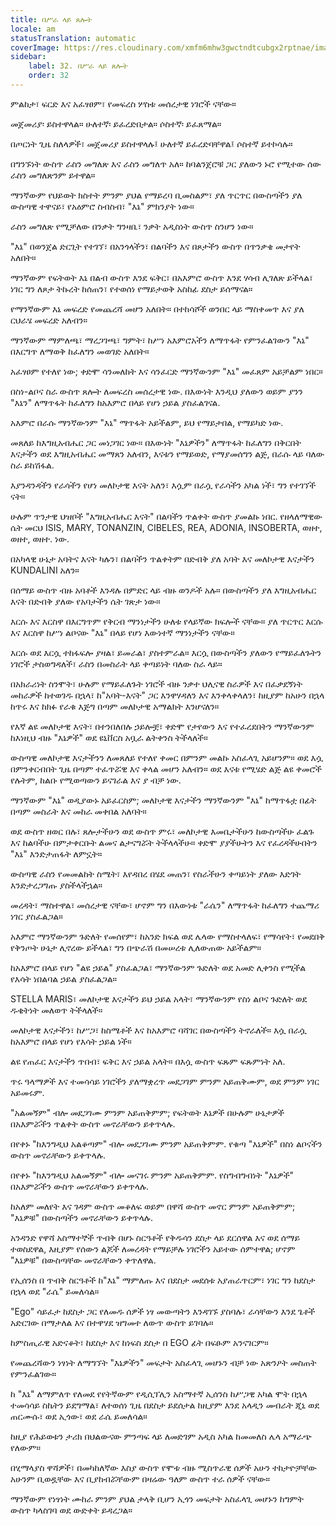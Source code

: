 ```yaml
---
title: በሥራ ላይ ጸሎት
locale: am
statusTranslation: automatic
coverImage: https://res.cloudinary.com/xmfm6mhw3gwctndtcubgx2rptnae/image/upload/v1740468922/small_cover_tratado_de_psicologia_revolucionaria_a4c0dca4e0.webp
sidebar:
    label: 32. በሥራ ላይ ጸሎት
    order: 32
---
```

ምልከታ፣ ፍርድ እና አፈፃፀም፣ የመፍረስ ሦስቱ መሰረታዊ ነገሮች ናቸው።

መጀመሪያ፡ ይስተዋላል። ሁለተኛ፡ ይፈረድበታል። ሶስተኛ፡ ይፈጸማል።

በጦርነት ጊዜ ስለላዎች፣ መጀመሪያ ይስተዋላሉ፤ ሁለተኛ ይፈረድባቸዋል፤ ሶስተኛ ይተኮሳሉ።

በግንኙነት ውስጥ ራስን መግለጽ እና ራስን መግለጥ አለ። ከባልንጀሮቹ ጋር ያለውን ኑሮ የሚተው ሰው ራስን መግለጽንም ይተዋል።

ማንኛውም የህይወት ክስተት ምንም ያህል የማይረባ ቢመስልም፣ ያለ ጥርጥር በውስጣችን ያለ ውስጣዊ ተዋናይ፣ የአዕምሮ ስብስብ፣ "እኔ" ምክንያት ነው።

ራስን መግለጽ የሚቻለው በንቃት ግንዛቤ፣ ንቃት አዲስነት ውስጥ ስንሆን ነው።

"እኔ" በወንጀል ድርጊት የተገኘ፣ በአንጎላችን፣ በልባችን እና በጾታችን ውስጥ በጥንቃቄ መታየት አለበት።

ማንኛውም የፍትወት እኔ በልብ ውስጥ እንደ ፍቅር፣ በአእምሮ ውስጥ እንደ ሃሳብ ሊገለጽ ይችላል፣ ነገር ግን ለጾታ ትኩረት ከሰጠን፣ የተወሰነ የማይታወቅ አስከፊ ደስታ ይሰማናል።

የማንኛውም እኔ መፍረድ የመጨረሻ መሆን አለበት። በተከሳሾች ወንበር ላይ ማስቀመጥ እና ያለ ርህራሄ መፍረድ አለብን።

ማንኛውም ማምለጫ፣ ማረጋገጫ፣ ግምት፣ ከሥነ አእምሮአችን ለማጥፋት የምንፈልገውን "እኔ" በእርግጥ ለማወቅ ከፈለግን መወገድ አለበት።

አፈፃፀም የተለየ ነው; ቀድሞ ሳንመለከት እና ሳንፈርድ ማንኛውንም "እኔ" መፈጸም አይቻልም ነበር።

በስነ-ልቦና ስራ ውስጥ ጸሎት ለመፍረስ መሰረታዊ ነው. በእውነት እንዲህ ያለውን ወይም ያንን "እኔን" ለማጥፋት ከፈለግን ከአእምሮ በላይ የሆነ ኃይል ያስፈልገናል.

አእምሮ በራሱ ማንኛውንም "እኔ" ማጥፋት አይችልም, ይህ የማይታበል, የማይካድ ነው.

መጸለይ ከእግዚአብሔር ጋር መነጋገር ነው። በእውነት "እኔዎችን" ለማጥፋት ከፈለግን በቅርበት እናታችን ወደ እግዚአብሔር መማጸን አለብን, እናቱን የማይወድ, የማያመሰግን ልጅ, በራሱ ላይ ባለው ስራ ይከሽፋል.

እያንዳንዳችን የራሳችን የሆነ መለኮታዊ እናት አለን፣ እሷም በራሷ የራሳችን አካል ነች፣ ግን የተገኘች ናት።

ሁሉም ጥንታዊ ህዝቦች "እግዚአብሔር እናት" በልባችን ጥልቀት ውስጥ ያመልኩ ነበር. የዘላለማዊው ሴት መርህ ISIS, MARY, TONANZIN, CIBELES, REA, ADONIA, INSOBERTA, ወዘተ, ወዘተ, ወዘተ. ነው.

በአካላዊ ሁኔታ አባትና እናት ካሉን፣ በልባችን ጥልቀትም በድብቅ ያለ አባት እና መለኮታዊ እናታችን KUNDALINI አለን።

በሰማይ ውስጥ ብዙ አባቶች እንዳሉ በምድር ላይ ብዙ ወንዶች አሉ። በውስጣችን ያለ እግዚአብሔር እናት በድብቅ ያለው የአባታችን ሴት ገጽታ ነው።

እርሱ እና እርስዋ በእርግጥም የቅርብ ማንነታችን ሁለቱ የላይኛው ክፍሎች ናቸው። ያለ ጥርጥር እርሱ እና እርስዋ ከሥነ ልቦናው "እኔ" በላይ የሆነ እውነተኛ ማንነታችን ናቸው።

እርሱ ወደ እርሷ ተከፋፍሎ ያዛል፣ ይመራል፣ ያስተምራል። እርሷ በውስጣችን ያለውን የማይፈለጉትን ነገሮች ታስወግዳለች፣ ራስን በመስራት ላይ ቀጣይነት ባለው ስራ ላይ።

በአክራሪነት ስንሞት፣ ሁሉም የማይፈለጉት ነገሮች ብዙ ንቃተ ህሊናዊ ስራዎች እና በፈቃደኝነት መከራዎች ከተወገዱ በኋላ፣ ከ"አባት-እናት" ጋር እንዋሃዳለን እና እንቀላቀላለን፣ ከዚያም ከአሁን በኋላ ከጥሩ እና ከክፉ የራቁ እጅግ በጣም መለኮታዊ አማልክት እንሆናለን።

የእኛ ልዩ መለኮታዊ እናት፣ በተንበለበሉ ኃይሎቿ፣ ቀድሞ የታየውን እና የተፈረደበትን ማንኛውንም ከእነዚህ ብዙ "እኔዎች" ወደ ዩኒቨርስ አቧራ ልትቀንስ ትችላለች።

ውስጣዊ መለኮታዊ እናታችንን ለመጸለይ የተለየ ቀመር በምንም መልኩ አስፈላጊ አይሆንም። ወደ እሷ በምንቀርብበት ጊዜ በጣም ተፈጥሯዊ እና ቀላል መሆን አለብን። ወደ እናቱ የሚሄድ ልጅ ልዩ ቀመሮች የሉትም, ከልቡ የሚወጣውን ይናገራል እና ያ ብቻ ነው.

ማንኛውም "እኔ" ወዲያውኑ አይፈርስም; መለኮታዊ እናታችን ማንኛውንም "እኔ" ከማጥፋቷ በፊት በጣም መስራት እና መከራ መቀበል አለባት።

ወደ ውስጥ ዘወር በሉ፣ ጸሎታችሁን ወደ ውስጥ ምሩ፣ መለኮታዊ እመቤታችሁን ከውስጣችሁ ፈልጉ እና ከልባችሁ በምታቀርቡት ልመና ልታናግሯት ትችላላችሁ። ቀድሞ ያያችሁትን እና የፈረዳችሁበትን "እኔ" እንድታጠፋት ለምኗት።

ውስጣዊ ራስን የመመልከት ስሜት፣ እየዳበረ በሄደ መጠን፣ የስራችሁን ቀጣይነት ያለው እድገት እንድታረጋግጡ ያስችላችኋል።

መረዳት፣ ማስተዋል፣ መሰረታዊ ናቸው፣ ሆኖም ግን በእውነቱ "ራሴን" ለማጥፋት ከፈለግን ተጨማሪ ነገር ያስፈልጋል።

አእምሮ ማንኛውንም ጉድለት የመሰየም፣ ከአንድ ክፍል ወደ ሌላው የማስተላለፍ፣ የማሳየት፣ የመደበቅ የቅንጦት ሁኔታ ሊኖረው ይችላል፣ ግን በጭራሽ በመሠረቱ ሊለውጠው አይችልም።

ከአእምሮ በላይ የሆነ "ልዩ ኃይል" ያስፈልጋል፣ ማንኛውንም ጉድለት ወደ አመድ ሊቀንስ የሚችል የእሳት ነበልባል ኃይል ያስፈልጋል።

STELLA MARIS፣ መለኮታዊ እናታችን ይህ ኃይል አላት፣ ማንኛውንም የስነ ልቦና ጉድለት ወደ ዱቄትነት መለወጥ ትችላለች።

መለኮታዊ እናታችን፣ ከሥጋ፣ ከስሜቶች እና ከአእምሮ ባሻገር በውስጣችን ትኖራለች። እሷ በራሷ ከአእምሮ በላይ የሆነ የእሳት ኃይል ነች።

ልዩ የጠፈር እናታችን ጥበብ፣ ፍቅር እና ኃይል አላት። በእሷ ውስጥ ፍጹም ፍጹምነት አለ.

ጥሩ ዓላማዎች እና ተመሳሳይ ነገሮችን ያለማቋረጥ መደጋገም ምንም አይጠቅሙም, ወደ ምንም ነገር አይመሩም.

"አልመኝም" ብሎ መደጋገሙ ምንም አይጠቅምም; የፍትወት እኔዎች በሁሉም ሁኔታዎች በአእምሯችን ጥልቀት ውስጥ መኖራቸውን ይቀጥላሉ.

በየቀኑ "ከእንግዲህ አልቆጣም" ብሎ መደጋገሙ ምንም አይጠቅምም. የቁጣ "እኔዎች" በስነ ልቦናችን ውስጥ መኖራቸውን ይቀጥላሉ.

በየቀኑ "ከእንግዲህ አልመኝም" ብሎ መናገሩ ምንም አይጠቅምም. የስግብግብነት "እኔዎች" በአእምሯችን ውስጥ መኖራቸውን ይቀጥላሉ.

ከአለም መለየት እና ገዳም ውስጥ መቆለፍ ወይም በዋሻ ውስጥ መኖር ምንም አይጠቅምም; "እኔዎቹ" በውስጣችን መኖራቸውን ይቀጥላሉ.

አንዳንድ የዋሻ አስማተኞች ጥብቅ በሆኑ ስርዓቶች የቅዱሳን ደስታ ላይ ደርሰዋል እና ወደ ሰማይ ተወስደዋል, እዚያም የሰውን ልጆች ለመረዳት የማይቻሉ ነገሮችን አይተው ሰምተዋል; ሆኖም "እኔዎቹ" በውስጣቸው መኖራቸውን ቀጥለዋል.

የኢሰንስ በ ጥብቅ ስርዓቶች ከ"እኔ" ማምለጡ እና በደስታ መደሰቱ አያጠራጥርም፣ ነገር ግን ከደስታ በኋላ ወደ "ራሴ" ይመለሳል።

"Ego" ሳይፈታ ከደስታ ጋር የለመዱ ሰዎች ነፃ መውጣትን እንዳገኙ ያስባሉ፣ ራሳቸውን እንደ ጌቶች አድርገው በማታለል እና በተዋሃደ ዝግመተ ለውጥ ውስጥ ይገባሉ።

ከምስጢራዊ አድናቆት፣ ከደስታ እና ከነፍስ ደስታ በ EGO ፊት በፍፁም አንናገርም።

የመጨረሻውን ነፃነት ለማግኘት "እኔዎችን" መፍታት አስፈላጊ መሆኑን ብቻ ነው አጽንዖት መስጠት የምንፈልገው።

ከ "እኔ" ለማምለጥ የለመደ የየትኛውም የዲሲፕሊን አስማተኛ ኢሰንስ ከሥጋዊ አካል ሞት በኋላ ተመሳሳይ ስኬትን ይደግማል፣ ለተወሰነ ጊዜ በደስታ ይደሰታል ከዚያም እንደ አላዲን መብራት ጂኒ ወደ ጠርሙሱ፣ ወደ ኢጎው፣ ወደ ራሴ ይመለሳል።

ከዚያ የሕይወቱን ታሪክ በህልውናው ምንጣፍ ላይ ለመድገም አዲስ አካል ከመመለስ ሌላ አማራጭ የለውም።

በሂማላያስ ዋሻዎች፣ በመካከለኛው እስያ ውስጥ የሞቱ ብዙ ሚስጥራዊ ሰዎች አሁን ተከታዮቻቸው አሁንም ቢወዷቸው እና ቢያከብሯቸውም በዛሬው ዓለም ውስጥ ተራ ሰዎች ናቸው።

ማንኛውም የነፃነት ሙከራ ምንም ያህል ታላቅ ቢሆን ኢጎን መፍታት አስፈላጊ መሆኑን ከግምት ውስጥ ካላስገባ ወደ ውድቀት ይዳረጋል።
